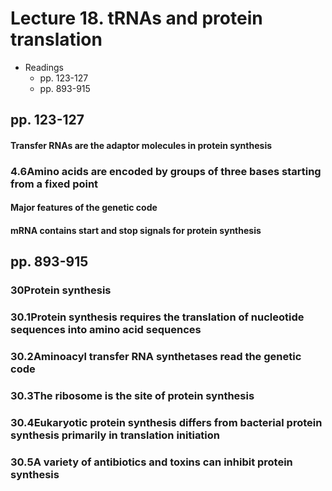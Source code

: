 # Lecture 18. tRNAs and protein translation

- Readings
  - pp. 123-127
  - pp. 893-915

## pp. 123-127

#### Transfer RNAs are the adaptor molecules in protein synthesis

### 4.6<SPACE/>Amino acids are encoded by groups of three bases starting from a fixed point

#### Major features of the genetic code

#### mRNA contains start and stop signals for protein synthesis

## pp. 893-915

### 30<SPACE/>Protein synthesis

### 30.1<SPACE/>Protein synthesis requires the translation of nucleotide sequences into amino acid sequences

### 30.2<SPACE/>Aminoacyl transfer RNA synthetases read the genetic code

### 30.3<SPACE/>The ribosome is the site of protein synthesis

### 30.4<SPACE/>Eukaryotic protein synthesis differs from bacterial protein synthesis primarily in translation initiation

### 30.5<SPACE/>A variety of antibiotics and toxins can inhibit protein synthesis